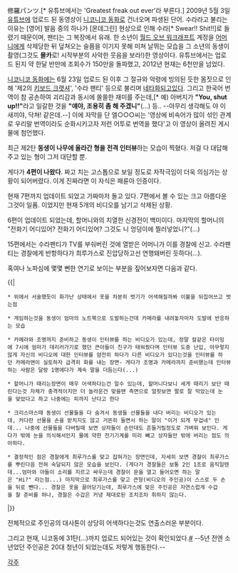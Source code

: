 {{{#!html
<object id='egloosPlayer' name='egloosPlayer' classid='clsid:D27CDB6E-AE6D-11cf-96B8-444553540000' codebase='http://download.macromedia.com/pub/shockwave/cabs/flash/swflash.cab#version=9.0.115.00' width='480' height='400'><param name='movie' value='http://v.egloos.com/v.sk/egloos/c0069346|5018561/20090625120600001678741701' /><param name='allowFullscreen' value='true' /><param name='allowScriptAccess' value='always' /><param name='wmode' value='transparent' /><param name='flashvars' value='useCodePage=0&enableJS=0' /><embed src='http://v.egloos.com/v.sk/egloos/c0069346|5018561/20090625120600001678741701' name='egloosPlayer' wmode='transparent' allowScriptAccess='always' allowFullscreen='true' width='480' height='400' pluginspage='http://www.macromedia.com/go/getflashplayer' type='application/x-shockwave-flash' flashvars='useCodePage=0&enableJS=0' /></object>}}}

修羅パンツ.[* 유튜브에서는 'Greatest freak out ever'라 부른다.] 2009년 5월 3일 [[유튜브]]에 업로드 된 동영상이 [[니코니코 동화]]로 건너오며 파생된 단어. 수라라고 불리는 이유는 [영어] 발음 중의 하나가 [몬데그린] 현상으로 인해 수라[* Swear!! Shit!!]로 들렸기 때문이며, 팬티는 그 복장에서 유래. 한 소년이 [[월드 오브 워크래프트]] 계정을 [[어머니]]에게 삭제당한 뒤 덮쳐오는 슬픔을 이기지 못해 미쳐 날뛰는 모습을 그 소년의 동생이 촬영(그것도 '''몰카'''로! 시작부분의 사악한 웃음을 보라!)한 영상이다. 유튜브에서는 업로드 된지 약 한달 반만에 조회수가 150만을 돌파했고, 2012년 현재는 6천만을 넘었다.

[[니코니코 동화]]에는 6월 23일 업로드 된 이후 그 절규와 악령에 빙의된 듯한 몸짓으로 인해 '제2의 [[키보드 크랫셔]]', '수라 팬티' 등으로 불리며 [[네타]]화되고있다. 그리고 한국어 번역이 참 공손하여 괴리감과 동시에 쏠쏠한 재미를 주는데,[* 예) 아버지가 '''"You, shut up!!"'''라고 일갈한 것을 '''"얘야, 조용히 좀 해 주겠니"'''(...) 등.. --아무리 생각해도 야 이 새끼야, 닥쳐! 같은데.--] 이에 자막을 단 엘○○○씨는 '영상에 비속어가 많이 섞인 관계로 우리말 번역이라도 순화시키고자 저런 어투로 번역을 했다'고 이 영상이 올려진 게시물에 첨언했다.

최근 제2탄 '''동생이 나무에 올라간 형을 전격 인터뷰'''하는 모습이 찍혔다. 저걸 다 대답해주고 있는 형이 그저 대단할 뿐.

{{{#!html
<object id='egloosPlayer' name='egloosPlayer' classid='clsid:D27CDB6E-AE6D-11cf-96B8-444553540000' codebase='http://download.macromedia.com/pub/shockwave/cabs/flash/swflash.cab#version=9.0.115.00' width='480' height='400'><param name='movie' value='http://v.egloos.com/v.sk/egloos/c0069346|5021275/20090627140600001691861701' /><param name='allowFullscreen' value='true' /><param name='allowScriptAccess' value='always' /><param name='wmode' value='transparent' /><param name='flashvars' value='useCodePage=0&enableJS=0' /><embed src='http://v.egloos.com/v.sk/egloos/c0069346|5021275/20090627140600001691861701' name='egloosPlayer' wmode='transparent' allowScriptAccess='always' allowFullscreen='true' width='480' height='400' pluginspage='http://www.macromedia.com/go/getflashplayer' type='application/x-shockwave-flash' flashvars='useCodePage=0&enableJS=0' /></object>
(자막은 중역인 듯)

그런데 키보드 크래셔는 연기였지만, 이건 실제다. 저 소년 정말 문제 있는거 아닌가(...)
아무래도 학교에도 다 퍼진 모양이다.

역시 게임은 사람을 미치게 만들 수도 있다.

...라고 하지만 원본이 올려진 유튜브 게시판은 조작(fake)이라는 반응이 대세다. 자세히 보면, 이불 뒤집어 쓰고 발광할 때 옷을 벗는 모습을 볼 수있다. 아마 벗는게 어색할까봐 인듯하다. 한국 네티즌이 남달리 순진한 데가 있는 듯. 

또다시 등장한 수라 팬티의 속속편을 보면 '''계정 삭제되는게 당연'''하다고 생각되게 만든다. 정말로.

<object id='egloosPlayer' name='egloosPlayer' classid='clsid:D27CDB6E-AE6D-11cf-96B8-444553540000' codebase='http://download.macromedia.com/pub/shockwave/cabs/flash/swflash.cab#version=9.0.115.00' width='480' height='400'><param name='movie' value='http://v.egloos.com/v.sk/egloos/c0069346|5024415/20090629190600001705301701' /><param name='allowFullscreen' value='true' /><param name='allowScriptAccess' value='always' /><param name='wmode' value='transparent' /><param name='flashvars' value='useCodePage=0&enableJS=0' /><embed src='http://v.egloos.com/v.sk/egloos/c0069346|5024415/20090629190600001705301701' name='egloosPlayer' wmode='transparent' allowScriptAccess='always' allowFullscreen='true' width='480' height='400' pluginspage='http://www.macromedia.com/go/getflashplayer' type='application/x-shockwave-flash' flashvars='useCodePage=0&enableJS=0' /></object>}}}

게다가 '''4편이 나왔다'''. 짜고 치는 고스톱으로 보일 정도로 자작극임이 더욱 의심가는 상황이 되어버렸다. 
이게 진짜라면 이 자식은 패륜아 인증이다.

{{{#!html
<object id='egloosPlayer' name='egloosPlayer' classid='clsid:D27CDB6E-AE6D-11cf-96B8-444553540000' codebase='http://download.macromedia.com/pub/shockwave/cabs/flash/swflash.cab#version=9.0.115.00' width='480' height='400'><param name='movie' value='http://v.egloos.com/v.sk/egloos/c0069346|5026809/20090701150700001714901701' /><param name='allowFullscreen' value='true' /><param name='allowScriptAccess' value='always' /><param name='wmode' value='transparent' /><param name='flashvars' value='useCodePage=0&enableJS=0' /><embed src='http://v.egloos.com/v.sk/egloos/c0069346|5026809/20090701150700001714901701' name='egloosPlayer' wmode='transparent' allowScriptAccess='always' allowFullscreen='true' width='480' height='400' pluginspage='http://www.macromedia.com/go/getflashplayer' type='application/x-shockwave-flash' flashvars='useCodePage=0&enableJS=0' /></object>}}}

현재 7편까지 업데이트 되었고 가짜마저 돌고 있다. 7편에서 볼 수 있는 크고 아름다운 그것이 일품. 이었지만 현재 5개의 비디오를 남기고 삭제된 상황.

6편이 업데이트 되었는데, 할머니와의 치열한 신경전이 백미이다. 마지막의 할머니의 "전화기 어디있어? 전화기 어디있어? 그것도 니 엉덩이에 찔러넣었니?"(...)

{{{#!html
<object width="425" height="344"><param name="movie" value="http://www.youtube.com/v/rO6G6_hndbk&hl=en&fs=1&"></param><param name="allowFullScreen" value="true"></param><param name="allowscriptaccess" value="always"></param><embed src="http://www.youtube.com/v/rO6G6_hndbk&hl=en&fs=1&" type="application/x-shockwave-flash" allowscriptaccess="always" allowfullscreen="true" width="425" height="344"></embed></object>}}}


15편에서는 수라팬티가 TV를 부숴버린 것에 열받은 어머니가 이를 경찰에 신고. 수라팬티는 경찰에게 반항하다가 최루가스로 진압당하고선 연행돼버린 듯하다(…).

혹여나 노파심에 몇몇 뻔한 연기로 보이는 부분을 짚어보자면 다음과 같다.

{{|
 * 위에서 서술했듯이 화가난 상태에서 옷을 차분히 벗기가 어색해질까봐 이불을 뒤집어쓰고 벗는점

 * 게임하는것을 동생이 엄마의 노트북으로 도발하는건데 카메라를 내려놓자마자 도발에 반응하는 모습

 * 카메라와 조명까지 준비하고 동생이 인터뷰를 하는 비디오가 있는데, 정말 칼같은 타이밍에 7시에 엄마가 데리러가기로 했던 큰아들이 친구가 태워줬다며 인터뷰 도중 난입, 아무렇지않게 자신의 비디오에 대한 인터뷰를 얌전히 하다가 다른 비디오가 있다는것을 인터뷰를 하던 카메라맨이 실토하자 급격히 화를 내는 장면- 게다가 조명과 카메라까지 준비했는데 인터뷰하는 사람은 달랑 1명에다가 계속 말을 더듬는다(...)

 * 할머니가 때리는장면이 매우 어색하다는건 알수 있는데, 할머니다보니 세게 때리기 보단 때린다는것 자체가 충격적이지만 더 놀라운건 맞을땐 측면으로 얼핏보면 팔로 잘 막았는데 눈을 맞았다고 하고 나중에는 피까지 난다고 한다

 * 크리스마스때 동생이 선물들을 다 숨겨서 동생들 선물들을 내다 버리는 비디오가 있는데, 커다란 선물을 손을 받치지도 않고 거뜬히 들면서 하는 말이 "이거 되게 무겁네" 인데... 나중에 선물들을 다버릴때 보면 상자들이 손만대도 흔들거릴정도로 가벼워 보인다. 게다가 밖에 눈을 의식해서인지 물에 약한 전기기계를 미리 빼고 상자들만 밖에 버리는 점도 의아하다.

 * 결정적인 점은 경찰에게 최루가스를 맞고 잡혀가는 장면인데, 자세히 보면 경찰이 최루가스를 뿌린다음 전혀 숙달되지 않은 모습을 보인다. (게다가 경찰들은 보통 2인 1조로 움직일텐데...엄마와 아들이 소리를 지르고 싸우는데 경찰이 문을 열고 들어오면 하는 말은 "Hi?" 라는점...) 마지막으로 최루가스를 맞고 큰형(비디오의 주인공)이 스스로 두 손을 뒤로 뺀다... 경찰은 옷을 끌어당기는데, 최루가스에 맞은 주인공은 자연스럽게 수갑을 찰 준비를 하나, 경찰은 수갑은 커녕 제대로된 조치조차 취하지 않는다.
|}}

전체적으로 주인공의 대사톤이 상당히 어색하다는것도 연출스러운 부분이다.

그리고 현재, 니코동에 31탄(...)까지 업로드 되어있는 것이 확인되었다.[http://nicoviewer.net/sm19734420 #] --5년 전엔 소년었던 주인공은 20대 청년이 되었는데도 저렇게 행동한다.--

[[각주]]
